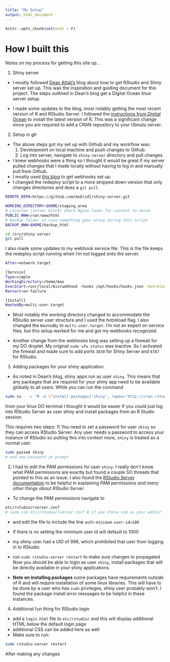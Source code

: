 ```yaml
---
title: "My Setup"
output: html_document
---
```

```r
knitr::opts_chunk$set(eval = F)
```

# How I built this

Notes on my process for getting this site up...

1) Shiny server
  - I mostly followed [Dean Attali's](https://deanattali.com/2015/05/09/setup-rstudio-shiny-server-digital-ocean/) blog about how to get RStudio and Shiny server set up. This was the inspiration and guiding document for this project. The steps outlined in Dean's blog get a Digital Ocean linux server setup.
  
  - I made some updates to the blog, most notably getting the most recent version of R and RStudio Server. I followed the [instructions from Digital Ocean](https://www.digitalocean.com/community/tutorials/how-to-install-r-on-ubuntu-20-04) to install the latest version of R. This was a significant change since you are required to add a CRAN repository to your Ubnutu server.
  
2) Setup in git
  - The above steps got my set up with Github and my workflow was:
    1) Development on local machine and push changes to Github.
    2) Log into server, navigate to `shiny-server` directory and pull changes.
  - I knew webhooks were a thing so I thought it would be great if my server pulled changes that I made locally without having to log in and manually pull from Github.
  - I mostly used [this blog](https://ansonvandoren.com/posts/deploy-hugo-from-github/) to get webhooks set up.
  - I changed the redeploy script to a more stripped down version that only changes directories and does a `git pull`.
```bash
REMOTE_REPO=https://github.com/mxblsdl/shiny-server.git

WORKING_DIRECTORY=$HOME/staging_area
# Location (server block) where Nginx looks for content to serve
PUBLIC_WWW=/var/www/html
# Backup folder in case something goes wrong during this script
BACKUP_WWW=$HOME/backup_html

cd /srv/shiny-server
git pull
  ```
I also made some updates to my webhook service file. This is the file keeps the redeploy script running when I'm not logged onto the server.
```bash
After=network.target

[Service]
Type=simple
WorkingDirectory=/home/max
ExecStart=/usr/local/bin/webhook -hooks /opt/hooks/hooks.json -hotreload
Restart=on-failure

[Install]
WantedBy=multi-user.target
```

- Most notably the working directory changed to accommodate the RStudio server user structure and I used the hotreload flag. I also changed the `WantedBy` to `multi-user.target`. I'm not an expert on service files, but this setup worked for me and got my webhooks recognized. 

- Another change from the webhooks blog was setting up a firewall for my DO droplet. My original `sudo ufw status` was inactive. So I activated the firewall and made sure to add ports `3838` for Shiny Server and `8787` for RStudio.

3) Adding packages for your shiny application.
- As noted in Dean's blog, shiny apps run as user `shiny`. This means that any packages that are required for your shiny app need to be available globally to all users. While you can run the command

```bash
sudo su - -c "R -e \"install.packages('shiny', repos='http://cran.rstudio.com/')\""
```

from your linux DO terminal I thought it would be easier if you could just log into RStudio Server as user shiny and install packages from an R Studio session.

This requires two steps:
  1) You need to set a password for user `shiny` so they can access RStudio Server. Any user needs a password to access your instance of RStudio so putting this into context more, `shiny` is treated as a normal user.
```bash
sudo passwd shiny
# end new password at prompt
```
  2) I had to edit the PAM permissions for user `shiny`. I really don't know what PAM permissions are exactly but found a couple SO threads that pointed to this as an issue. I also found the [RStudio Server documentation](https://docs.rstudio.com/ide/server-pro/1.2.1502-1/r-sessions.html#pam-sessions) to be helpful in explaining PAM permissions *and many other things about RStudio Server*.

  - To change the PAM permissions navigate to 

```bash
etc/rstudio/rserver.conf
# sudo vim etc/rstudio/rserver.conf # if you chose vim as your editor
```
  
  - and edit the file to include the line `auth-minimum-user-id=100`
  - If there is no setting the minimum user id will default to 1000
  - my shiny user had a UID of 996, which prohibited that user from logging in to RStudio.
  - run `sudo rstudio-server restart` to make sure changes to propagated
Now you should be able to login as user `shiny`, install packages that will be directly available in your shiny applications.

- **Note on installing packages** some packages have requirements outside of R and will require installation of some linux libraries. This will have to be done by a user who has `sudo` privileges, shiny user probably won't. I found the package install error messages to be helpful in these instances.

4) Additional fun thing for RStudio login
  - add a `login.html` file to `etc/rstudio/` and this will display additional HTML below the default login page
  - additional CSS can be added here as well 
  - Make sure to run:
```bash
sudo rstudio-server restart 
```
  
After making any changes 